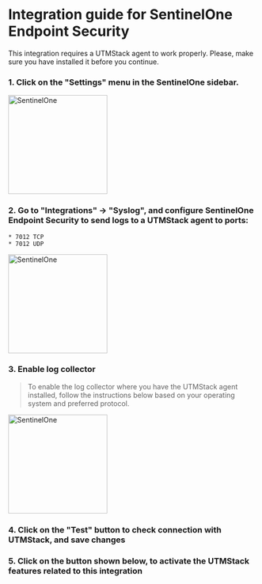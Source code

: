 # Integration guide for SentinelOne Endpoint Security


<Warning>
    This integration requires a UTMStack agent to work properly. Please, make sure you have installed it before you continue.
</Warning>

### 1.  Click on the "Settings" menu in the SentinelOne sidebar.

<img
  height="200"
  className="block rounded-xl"
  src="/assets/images/integrations/sentinelone/main_page.png"
  alt="SentinelOne"
/>

### 2. Go to "Integrations" -> "Syslog", and configure SentinelOne Endpoint Security to send logs to a UTMStack agent to ports:

    * 7012 TCP
    * 7012 UDP

<img
  height="200"
  className="block rounded-xl"
  src="/assets/images/integrations/sentinelone/sentinelone_integration.png"
  alt="SentinelOne"
/>

### 3. Enable log collector

> To enable the log collector where you have the UTMStack agent installed, follow the instructions below based on your operating system and preferred protocol.

<img
  height="200"
  className="block rounded-xl"
  src="/assets/images/integrations/sentinelone/step3.png"
  alt="SentinelOne"
/>

### 4. Click on the "Test" button to check connection with UTMStack, and save changes

### 5. Click on the button shown below, to activate the UTMStack features related to this integration
